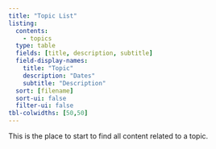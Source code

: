 ```yaml
---
title: "Topic List"
listing:
  contents:
    - topics
  type: table
  fields: [title, description, subtitle]
  field-display-names:
    title: "Topic"
    description: "Dates"
    subtitle: "Description"
  sort: [filename]
  sort-ui: false
  filter-ui: false
tbl-colwidths: [50,50]
---
```


This is the place to start to find all content related to a topic. 